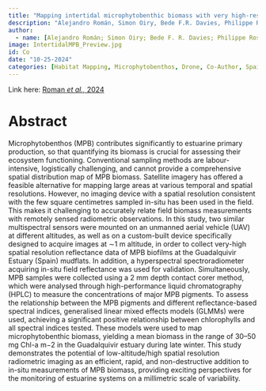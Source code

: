```yaml
---
title: "Mapping intertidal microphytobenthic biomass with very high-resolution remote sensing imagery in an estuarine system."
description: "Alejandro Román, Simon Oiry, Bede F.R. Davies, Philippe Rosa, Pierre Gernez, Antonio Tovar-Sánchez, Gabriel Navarro, Vona Méléder & Laurent Barillé"
author:
  - name: [Alejandro Román; Simon Oiry; Bede F. R. Davies; Philippe Rosa; Pierre Gernez; Antonio Tovar-Sánchez; Gabriel Navarro; Vona Méléder; Laurent Barillé]
image: IntertidalMPB_Preview.jpg
id: Co
date: "10-25-2024"
categories: [Habitat Mapping, Microphytobenthos, Drone, Co-Author, Spain]
---
```


Link here: [Roman *et al.,* 2024](https://doi.org/10.1016/j.scitotenv.2024.177025)

# Abstract

Microphytobenthos (MPB) contributes significantly to estuarine primary production, so that quantifying its biomass is crucial for assessing their ecosystem functioning. Conventional sampling methods are labour-intensive, logistically challenging, and cannot provide a comprehensive spatial distribution map of MPB biomass. Satellite imagery has offered a feasible alternative for mapping large areas at various temporal and spatial resolutions. However, no imaging device with a spatial resolution consistent with the few square centimetres sampled in-situ has been used in the field. This makes it challenging to accurately relate field biomass measurements with remotely sensed radiometric observations. In this study, two similar multispectral sensors were mounted on an unmanned aerial vehicle (UAV) at different altitudes, as well as on a custom-built device specifically designed to acquire images at ∼1 m altitude, in order to collect very-high spatial resolution reflectance data of MPB biofilms at the Guadalquivir Estuary (Spain) mudflats. In addition, a hyperspectral spectroradiometer acquiring in-situ field reflectance was used for validation. Simultaneously, MPB samples were collected using a 2 mm depth contact corer method, which were analysed through high-performance liquid chromatography (HPLC) to measure the concentrations of major MPB pigments. To assess the relationship between the MPB pigments and different reflectance-based spectral indices, generalised linear mixed effects models (GLMMs) were used, achieving a significant positive relationship between chlorophylls and all spectral indices tested. These models were used to map microphytobenthic biomass, yielding a mean biomass in the range of 30–50 mg Chl-a m−2 in the Guadalquivir estuary during late winter. This study demonstrates the potential of low-altitude/high spatial resolution radiometric imaging as an efficient, rapid, and non-destructive addition to in-situ measurements of MPB biomass, providing exciting perspectives for the monitoring of estuarine systems on a millimetric scale of variability.
